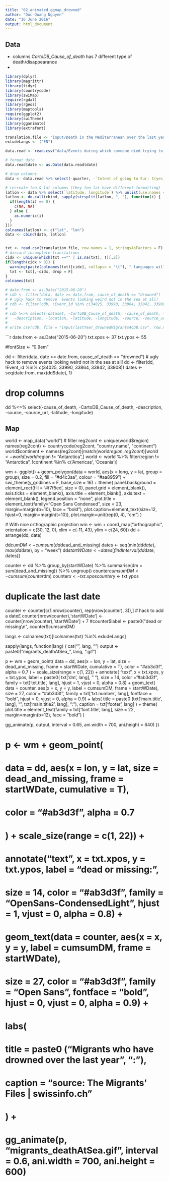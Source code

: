 ```yaml
---
title: "02_animated_ggmap_drowned"
author: "Duc-Quang Nguyen"
date: "16 June 2016"
output: html_document
---
```


## Data

* columns *CartoDB_Cause_of_death* has 7 different type of death/disappearance
* 

```r
library(dplyr)
library(magrittr)
library(tidyr)
library(countrycode)
library(swiMap)
require(rgdal)
library(rgeos)
library(maptools)
require(ggplot2)
library(swiTheme)
library(gganimate)
library(extrafont)

translation.file <- "input/Death in the Mediterranean over the last year - Sheet1.csv"
exludeLangs <- ("EN")

```

```r
data.read <- read.csv("data/Events during which someone died trying to reach or stay in Europe - Events.csv", stringsAsFactors = F, check.names = F)

# format date
data.read$date <- as.Date(data.read$date)

# drop columns
data <- data.read %>% select(-quarter, -`Intent of going to Eur: 1(yes) 0(not confirmed)`, -`Somme Dedoublement`, -`name`)

# recreate lon & lat columns (they lon lat have different formatting)
latlon <- data %>% select(`latitude, longitude`) %>% unlist(use.names = F)
latlon <- do.call(rbind, sapply(strsplit(latlon, ", "), function(i) {
  if(length(i) == 0) {
    c(NA, NA)
  } else {
    as.numeric(i)
  }
}))
colnames(latlon) <- c("lat", "lon")
data <- cbind(data, latlon)


txt <- read.csv(translation.file, row.names = 1, stringsAsFactors = F)
# discard incomplete translations
cidx <- unique(which(txt =="" | is.na(txt), T)[,2])
if(length(cidx > 0)) {
  warning(paste(colnames(txt)[cidx], collapse = "\t"), " languages will be discarded!", "\n")
  txt <- txt[,-cidx, drop = F]
}
colnames(txt)


```

```r
# date.from <- as.Date("2015-06-20")
# cdb <- filter(data, date >= date.from, cause_of_death == "drowned")
# # ugly hack to remove  events looking weird not in the sea at all!
# cdb <- filter(cdb, !Event_id %in% c(34025, 33990, 33864, 33842, 33908), !is.na(lon))
# 
# cdb %<>% select(-dataset, -CartoDB_Cause_of_death, -cause_of_death, -Event_id,
#   -description, -location, -latitude, -longitude, -source, -source_url, -`route (Frontex)`)
# 
# write.csv(cdb, file = "input/lastYear_drownedMigrants4CDB.csv", row.names = F)

```

```r
date.from <- as.Date("2015-06-20")
txt.xpos <- 37
txt.ypos <- 55


#fontSize <- "0.9em"

dd <- filter(data, date >= date.from, cause_of_death == "drowned")
# ugly hack to remove  events looking weird not in the sea at all!
dd <- filter(dd, !Event_id %in% c(34025, 33990, 33864, 33842, 33908))
dates <- seq(date.from, max(dd$date), 1)

# drop columns
dd %<>% select(-cause_of_death, -CartoDB_Cause_of_death, -description, -source, -source_url, -latitude, -longitude)

## Map

world <- map_data("world")
# filter
reg2cont <- unique(world$region)
names(reg2cont) <- countrycode(reg2cont, "country.name", "continent")
world$continent <- names(reg2cont)[match(world$region, reg2cont)]
world <- world[world$region != "Antarctica",]
world <- world %>% 
  filter(region !=  "Antarctica", !continent %in% c('Americas', 'Oceania'))


wm <- ggplot() + 
  geom_polygon(data = world, aes(x = long, y = lat, group = group), 
    size = 0.2, fill = "#d4c3aa", colour = "#aa8959") + 
  swi_theme(y_gridlines = F, base_size = 16) + 
  theme(
    panel.background = element_rect(fill = '#f7f5ed', size = 0),
    panel.grid = element_blank(), 
    axis.ticks = element_blank(), 
    axis.title = element_blank(), 
    axis.text = element_blank(),
    legend.position = "none",
    plot.title = element_text(family="Open Sans Condensed", size = 23, margin=margin(b=10), face = "bold"),
    plot.caption=element_text(size=12, hjust=0, margin=margin(t=10)),
    plot.margin=unit(rep(0, 4), "cm")
  )

 # With nice orthographic projection
wm <- wm + coord_map("orthographic",  orientation = c(30, 12, 0), xlim = c(-11, 43), ylim = c(24, 60))
dd <- arrange(dd, date)

dd$cumDM <- cumsum(dd$dead_and_missing)
dates <- seq(min(dd$date), max(dd$date), by = "week")
dd$startWDate <- dates[findInterval(dd$date, dates)]


counter <- dd %>% group_by(startWDate) %>% summarise(dm = sum(dead_and_missing)) %>% ungroup()
counter$cumsumDM <- cumsum(counter$dm)
counter$x <- txt.xpos
counter$y <- txt.ypos

# duplicate the last date
counter <- counter[c(1:nrow(counter), rep(nrow(counter), 3)),]
# hack to add a date£
counter[nrow(counter),'startWDate'] <- counter[nrow(counter),'startWDate'] + 7
#counter$label <- paste0("dead or missing\n", counter$cumsumDM)

langs <- colnames(txt)[!colnames(txt) %in% exludeLangs]


sapply(langs, function(lang) {
  cat("\n", lang, "\n")
  output <- paste0("migrants_deathAtSea_", lang, ".gif")
  
  p <- wm + geom_point(
    data = dd, aes(x = lon, y = lat, size = dead_and_missing, frame = startWDate, cumulative = T), 
    color = "#ab3d3f", alpha = 0.7
  ) + 
  scale_size(range = c(1, 22)) +
    annotate(
      "text", x = txt.xpos, y = txt.ypos, label = paste0( txt['dm', lang], "  "),
      size = 14, color = "#ab3d3f", family = txt['txt.title', lang], hjust = 1, vjust = 0, alpha = 0.8) +
    geom_text(
      data = counter, aes(x = x, y = y, label = cumsumDM, frame = startWDate), 
      size = 27, color = "#ab3d3f", family = txt['txt.number', lang], fontface = "bold", hjust = 0, vjust = 0, alpha = 0.9) +
    labs(
      title = paste0 (txt['main.title', lang],  "\n", txt['main.title2', lang], ":"), 
      caption = txt['footer', lang]
    ) + 
    theme(
        plot.title = element_text(family = txt['font.title', lang], size = 22, margin=margin(b=12), face = "bold")
    )

  gg_animate(p, output, interval = 0.65, ani.width = 700, ani.height = 640)
})



# p <- wm + geom_point(
#   data = dd, aes(x = lon, y = lat, size = dead_and_missing, frame = startWDate, cumulative = T), 
#   color = "#ab3d3f", alpha = 0.7
#   ) + scale_size(range = c(1, 22)) +
#   annotate("text", x = txt.xpos, y = txt.ypos, label = "dead or missing: ",
#     size = 14, color = "#ab3d3f", family = "OpenSans-CondensedLight", hjust = 1, vjust = 0, alpha = 0.8) +
#   geom_text(data = counter, aes(x = x, y = y, label = cumsumDM, frame = startWDate), 
#     size = 27, color = "#ab3d3f", family = "Open Sans", fontface = "bold", hjust = 0, vjust = 0, alpha = 0.9) +
#   labs(
#     title = paste0 ("Migrants who have drowned over the last year", ": "), 
#     caption = "source: The Migrants' Files | swissinfo.ch"
#   ) +
# 
# gg_animate(p, "migrants_deathAtSea.gif", interval = 0.6, ani.width = 700, ani.height = 600)
